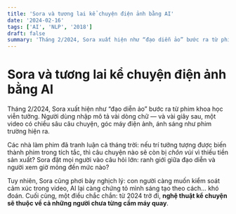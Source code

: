 ```yaml
---
title: 'Sora và tương lai kể chuyện điện ảnh bằng AI'
date: '2024-02-16'
tags: ['AI', 'NLP', '2018']
draft: false
summary: 'Tháng 2/2024, Sora xuất hiện như “đạo diễn ảo” bước ra từ phim khoa học viễn tưởng. Người dùng nhập '
---
```


# Sora và tương lai kể chuyện điện ảnh bằng AI

Tháng 2/2024, Sora xuất hiện như “đạo diễn ảo” bước ra từ phim khoa học viễn tưởng. Người dùng nhập mô tả vài dòng chữ — và vài giây sau, một video có chiều sâu câu chuyện, góc máy điện ảnh, ánh sáng như phim trường hiện ra.

Các nhà làm phim đã tranh luận cả tháng trời: nếu trí tưởng tượng được biến thành phim trong tích tắc, thì câu chuyện nào sẽ còn bị *chôn vùi* vì thiếu tiền sản xuất? Sora đặt mọi người vào câu hỏi lớn: ranh giới giữa đạo diễn và người xem giờ mỏng đến mức nào?

Tuy nhiên, Sora cũng phơi bày nghịch lý: con người càng muốn kiểm soát cảm xúc trong video, AI lại càng chứng tỏ mình sáng tạo theo cách… khó đoán. Cuối cùng, một điều chắc chắn: từ 2024 trở đi, **nghệ thuật kể chuyện sẽ thuộc về cả những người chưa từng cầm máy quay**.